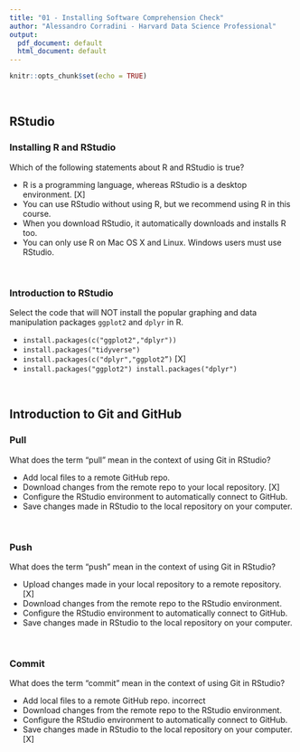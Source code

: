 ```yaml
---
title: "01 - Installing Software Comprehension Check"
author: "Alessandro Corradini - Harvard Data Science Professional"
output:
  pdf_document: default
  html_document: default
---
```


```r
knitr::opts_chunk$set(echo = TRUE)
```

<br/>

## **RStudio**

### **Installing R and RStudio**

Which of the following statements about R and RStudio is true?

- R is a programming language, whereas RStudio is a desktop environment. [X]
- You can use RStudio without using R, but we recommend using R in this course.
- When you download RStudio, it automatically downloads and installs R too.
- You can only use R on Mac OS X and Linux. Windows users must use RStudio.

<br/>

### **Introduction to RStudio**

Select the code that will NOT install the popular graphing and data manipulation packages ```ggplot2``` and ```dplyr``` in R.

- ```install.packages(c("ggplot2","dplyr"))```
- ```install.packages("tidyverse")```
- ```install.packages(c("dplyr","ggplot2”)``` [X]
- ```install.packages("ggplot2") install.packages("dplyr")```

<br/>

## **Introduction to Git and GitHub**
### **Pull**

What does the term "pull" mean in the context of using Git in RStudio?

- Add local files to a remote GitHub repo.
- Download changes from the remote repo to your local repository. [X]
- Configure the RStudio environment to automatically connect to GitHub.
- Save changes made in RStudio to the local repository on your computer.

<br/>

### **Push**

What does the term “push” mean in the context of using Git in RStudio?

- Upload changes made in your local repository to a remote repository. [X]
- Download changes from the remote repo to the RStudio environment.
- Configure the RStudio environment to automatically connect to GitHub.
- Save changes made in RStudio to the local repository on your computer.

<br/>

### **Commit**

What does the term “commit” mean in the context of using Git in RStudio?

- Add local files to a remote GitHub repo. incorrect
- Download changes from the remote repo to the RStudio environment.
- Configure the RStudio environment to automatically connect to GitHub.
- Save changes made in RStudio to the local repository on your computer. [X]
